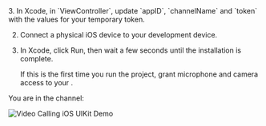 <PlatformWrapper platform="ios">
3.  In Xcode, in `ViewController`, update `appID`, `channelName` and `token` with the values for your temporary token.

2.  Connect a physical iOS device to your development device.

3.  In Xcode, click Run, then wait a few seconds until the installation is complete.

    If this is the first time you run the project, grant microphone and camera access to your <Vpl k="CLIENT" />.

You are in the channel:

![Video Calling iOS UIKit Demo](/images/video-calling/video-uikit-demo-ios.png)

</PlatformWrapper>
